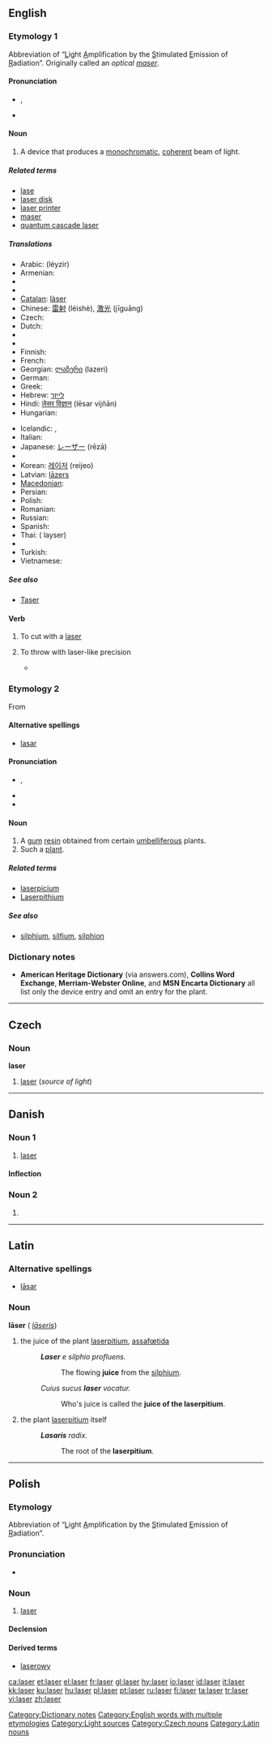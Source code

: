 {{also|Laser|láser|làser}}
==English==

===Etymology 1===
Abbreviation of “<U>L</U>ight <U>A</U>mplification by the <U>S</U>timulated <U>E</U>mission of <U>R</U>adiation”. Originally called an ''optical [[maser]]''.

====Pronunciation====
* {{a|UK}} {{IPA|/ˈleɪz.ə(ɹ)/}}, {{SAMPA|/"leIz.@(r)/}}
* {{rhymes|eɪzə(r)}}

====Noun====
{{wikipedia}}
{{en-noun}}

# A device that produces a [[monochromatic]], [[coherent]] beam of light.

=====Related terms=====
* [[lase]]
* [[laser disk]]
* [[laser printer]]
* [[maser]]
* [[quantum cascade laser]]

=====Translations=====
{{trans-top|device producing beam of light}}
* Arabic: {{Arab|[[ليزر]]}} (léyzir) {{m}}
* Armenian: {{t-|hy|լազեր|tr=lazer|sc=Hayeren|xs=Armenian}}
* {{trreq|Basque}}
* {{trreq|Burmese}}
* [[Catalan]]: [[làser]] {{m}}
* Chinese: [[雷射]] (léishè), [[激光]] (jīguāng)
* Czech: {{t-|cs|laser|m}}
* Dutch: {{t-|nl|laser}}
* {{trreq|Esperanto}}
* {{trreq|Estonian}}
* Finnish: {{t+|fi|laser}}
* French: {{t+|fr|laser|m}}
* Georgian: [[ლაზერი]] (lazeri)
* German: {{t+|de|Laser|m}}
* Greek: {{t+|el|λέιζερ|tr=léizer|sc=Grek}}
* Hebrew: [[לייזר]]
* Hindi: [[लेसर विज्ञान]] (lēsar vijñān)
* Hungarian: {{t+|hu|lézer}}
{{trans-mid}}
* Icelandic: {{t-|is|leysir|m}}, {{t-|is|leysigeisli|m}}
* Italian: {{t+|it|laser|m}}
* Japanese: [[レーザー]] (rēzā)
* {{trreq|Khmer}}
* Korean: [[레이저]] (reijeo)
* Latvian: [[lāzers]] {{m}}
* [[Macedonian]]: {{t|mk|ласер|m|tr=láser|sc=Cyrl|xs=Macedonian}}
* Persian: {{fa-Arab|[[لیزر]]}}
* Polish: {{l|pl|laser}} {{m}}
* Romanian: {{t-|ro|laser|n}}
* Russian: {{t+|ru|лазер|m|tr=lázer|sc=Cyrl}}
* Spanish: {{t-|es|láser|m}}
* Thai: {{Thai|[[เลเซอร์]]}} ( layser)
* {{trreq|Tibetan}}
* Turkish: {{t-|tr|lazer}}
* Vietnamese: {{t+|vi|la-de|xs=Vietnamese}}
{{trans-bottom}}

=====See also=====
* [[Taser]]

====Verb====
{{en-verb}}

# To cut with a [[#Noun|laser]]
# {{sport}} To throw with laser-like precision
#*{{quote-news|year=2009|date=February 2|author=Dave Perkins|title=Steelers tiptoe past Cards|work=Toronto Star|url=http://www.thestar.com/Sports/article/580838
|passage=None was any more sensational than No.6, a fantastic 27-23 last-gasp win over the Arizona Cardinals, cemented by a brilliant toe-sticking TD catch by Santonio Holmes in the back of the end zone with 35 seconds remaining on a pass '''lasered''' by quarterback Ben Roethlisberger. }}

===Etymology 2===
From {{etyl|la}}

====Alternative spellings====
* [[lasar]]

====Pronunciation====
* {{a|UK}} {{IPA|/ˈleɪs.ə(ɹ)/}}, {{SAMPA|/"leIs.@(r)/}}
* {{rhymes|eɪsə(r)}}
* {{homophones|lacer}}

====Noun====
{{en-noun}}

# A [[gum]] [[resin]] obtained from certain [[umbelliferous]] plants.
# Such a [[plant]].

=====Related terms=====
* [[laserpicium]]
* [[Laserpithium]]<!-- rare, capitalization?? -->

=====See also=====
* [[silphium]], [[silfium]], [[silphion]]

===Dictionary notes===
* '''American Heritage Dictionary''' (via answers.com), '''Collins Word Exchange''', '''Merriam-Webster Online''', and '''MSN Encarta Dictionary''' all list only the device entry and omit an entry for the plant.

[[Category:Dictionary notes]]
[[Category:English words with multiple etymologies]]
[[Category:Light sources]]

----

==Czech==

===Noun===
'''laser''' {{m}}

# [[#English|laser]] (''source of light'')

[[Category:Czech nouns]]

----

==Danish==

===Noun 1===
{{da-noun|en|e}}

# [[#English|laser]]

====Inflection====
{{da-noun-infl|en|e|laserne||||lasernes}}

===Noun 2===
{{infl|da|noun form|g=c}}

# {{form of|plural indefinite|las|lang=Danish}}

----

==Latin==

===Alternative spellings===
* [[lasar#Latin|lāsar]]

===Noun===
'''lāser''' {{n}} ({{gen}} ''[[laseris#Latin|lāseris]]'')

# the juice of the plant [[laserpitium]], [[assafœtida]]
#: '''''Laser''' e silphio profluens.''
#:: The flowing '''juice''' from the [[silphium]].
#: ''Cuius sucus '''laser''' vocatur.''
#:: Who's juice is called the '''juice of the laserpitium'''.
# {{context|plants|lang=la}} the plant [[laserpitium]] itself
#: '''''Lasaris''' radix.''
#:: The root of the '''laserpitium'''.

[[Category:Latin nouns]]

----

==Polish==

===Etymology===
Abbreviation of “<U>L</U>ight <U>A</U>mplification by the <U>S</U>timulated <U>E</U>mission of <U>R</U>adiation”.

===Pronunciation===
* {{IPA|/ˈlas̪ɛr/|lang=pl}}

===Noun===
{{infl|pl|noun|g=m}}

# [[#English|laser]]

====Declension====
{{pl-decl-noun
|laser|lasery
|lasera|laserów
|laserowi|laserom
|laser|lasery
|laserem|laserami
|laserze|laserach
|laserze|lasery
}}

====Derived terms====
* [[laserowy]]

[[ca:laser]]
[[et:laser]]
[[el:laser]]
[[fr:laser]]
[[gl:laser]]
[[hy:laser]]
[[io:laser]]
[[id:laser]]
[[it:laser]]
[[kk:laser]]
[[ku:laser]]
[[hu:laser]]
[[pl:laser]]
[[pt:laser]]
[[ru:laser]]
[[fi:laser]]
[[ta:laser]]
[[tr:laser]]
[[vi:laser]]
[[zh:laser]]